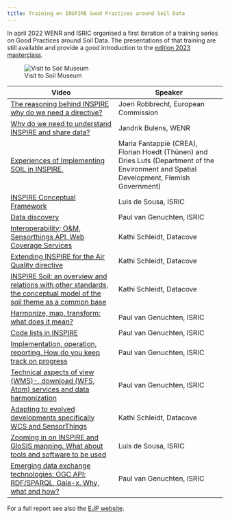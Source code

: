 ```yaml
---
title: Training on INSPIRE Good Practices around Soil Data
---
```


In april 2022 WENR and ISRIC organised a first iteration of a training series on Good Practices around Soil Data. 
The presentations of that training are still available and provide a good introduction to the [edition 2023 masterclass](./index.qmd).

![Visit to Soil Museum](img/museum.png)

| Video | Speaker |
| --- | --- |
| [The reasoning behind INSPIRE why do we need a directive?](https://wur.yuja.com/V/Video?v=184972&amp;node=788552&amp;a=1999677049&amp;autoplay=1) | Joeri Robbrecht, European Commission |
| [Why do we need to understand INSPIRE and share data?](https://wur.yuja.com/V/Video?v=195134&amp;node=829584&amp;a=639795076&amp;autoplay=1) | Jandrik Bulens, WENR |
| [Experiences of Implementing SOIL in INSPIRE.](https://wur.yuja.com/V/Video?v=184979&amp;node=788563&amp;a=278913036&amp;autoplay=1) | Maria Fantappiè (CREA), Florian Hoedt (Thünen) and Dries Luts (Department of the Environment and Spatial Development, Flemish Government) |
| [INSPIRE Conceptual Framework](https://wur.yuja.com/V/Video?v=184980&amp;node=788565&amp;a=488615975&amp;autoplay=1) | Luis de Sousa, ISRIC |
| [Data discovery](https://wur.yuja.com/V/Video?v=186423&amp;node=793652&amp;a=1324462841&amp;autoplay=1) | Paul van Genuchten, ISRIC |
| [Interoperability; O&M, Sensorthings API, Web Coverage Services](https://wur.yuja.com/V/Video?v=184380&amp;node=785951&amp;a=1565884354&amp;autoplay=1) | Kathi Schleidt, Datacove |
| [Extending INSPIRE for the Air Quality directive](https://wur.yuja.com/V/Video?v=195150&amp;node=829611&amp;a=1837117774&amp;autoplay=1) | Kathi Schleidt, Datacove |
| [INSPIRE Soil: an overview and relations with other standards, the conceptual model of the soil theme as a common base](https://wur.yuja.com/V/Video?v=195152&amp;node=829619&amp;a=1128747791&amp;autoplay=1) | Kathi Schleidt, Datacove |
| [Harmonize, map, transform: what does it mean?](https://wur.yuja.com/V/Video?v=195126&amp;node=829569&amp;a=1133213006&amp;autoplay=1) | Paul van Genuchten, ISRIC |
| [Code lists in INSPIRE](https://wur.yuja.com/V/Video?v=195138&amp;node=829589&amp;a=1673682788&amp;autoplay=1) | Paul van Genuchten, ISRIC |
| [Implementation, operation, reporting. How do you keep track on progress](https://wur.yuja.com/V/Video?v=186413&amp;node=793625&amp;a=1364884267&amp;autoplay=1) | Paul van Genuchten, ISRIC |
| [Technical aspects of view (WMS)-, download (WFS, Atom) services and data harmonization](https://wur.yuja.com/V/Video?v=184438&amp;node=786146&amp;a=1735271407&amp;autoplay=1) | Paul van Genuchten, ISRIC |
| [Adapting to evolved developments specifically WCS and SensorThings](https://wur.yuja.com/V/Video?v=186405&amp;node=793609&amp;a=1936269719&amp;autoplay=1) | Kathi Schleidt, Datacove |
| [Zooming in on INSPIRE and GloSIS mapping. What about tools and software to be used](https://wur.yuja.com/V/Video?v=184392&amp;node=785996&amp;a=2121794774&amp;autoplay=1) | Luis de Sousa, ISRIC |
| [Emerging data exchange technologies: OGC API; RDF/SPARQL, Gaia-x. Why, what and how?](https://wur.yuja.com/V/Video?v=195045&amp;node=829391&amp;a=1780668327&amp;autoplay=1) | Paul van Genuchten, ISRIC |

For a full report see also the [EJP website](https://ejpsoil.eu/about-ejp-soil/news-events/item/artikel/ejp-soil-facilitates-eu-member-states-to-provide-soil-data-following-the-inspire-directive-with-a-training-on-soil-data-good-practices-1).

